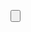 <noinclude>
{{X/Template
|description=
<p>This widget adds a button for a collapsible element.</p>
<p>The widgets is usually called from the [[Template:Collapse|Collapse template]].</p>

|widgets=
{{X/Template/Template|1|template=Collapse}}
{{X/Template/Widget|2|widget=Collapse/Expand}}
|templatedata=
<templatedata>
{
    "description": "",
    "params": {
        "class": {
            "label": "class",
            "type": "string",
            "description": "CSS classes for the button element.",
            "suggestedvalues": ["nav-link", "btn btn-primary", "stretched-link"],
            "default": "nav-link"
        },
        "datatoggle": {
            "label": "data-toggle",
            "type": "string",
            "description": "Data-toggle attribute of the button element.",
            "default": "collapse"
        },
        "datatarget": {
            "label": "data-target",
            "type": "string",
            "required": true,
            "description": "HTML id of the data-target."
        },
        "ariacontrols": {
            "label": "aria-controls",
            "type": "string",
            "required": true,
            "description": "Aria-controls."
        },
        "expandicon": {
            "label": "'Expand' Icon",
            "type": "string",
            "description": "FontAwesome expand icon",
            "default": "fas fa-chevron-down"
        },
        "collapseicon": {
            "label": "'Collapse' Icon",
            "type": "string",
            "description": "FontAwesome collapse icon",
            "default": "fas fa-chevron-up"
        },
        "expandlabel": {
            "label": "'Expand' Label",
            "type": "string",
            "description": "Expand label text.",
            "default": "Show"
        },
        "collapselabel": {
            "label": "'Collapse' Label",
            "type": "string",
            "description": "Collapse label text.",
            "default": "Hide"
        },
        "expandlabelclass": {
            "label": "'Expand' Label class",
            "type": "string",
            "description": "CSS classes for the expand label."
        },
        "collapselabelclass": {
            "label": "'Collapse' Label class",
            "type": "string",
            "description": "CSS classes for the expand label."
        },
        "iconlabelorder": {
            "label": "Icon/Label order",
            "type": "string",
            "description": "Order of the collapse/expand icon and label.",
            "suggestedvalues": ["row", "row-reverse"],
            "default": "row"
        }
    }
}
</templatedata>
}}</noinclude><includeonly>
<button class="p-0 <!--{$class|escape:'html'}--> collapsible-toggle" type="button" data-toggle="<!--{$datatoggle|escape:'html'}-->" 
 data-target="#<!--{$datatarget|escape:'html'}-->" aria-expanded="false" aria-controls="<!--{$ariacontrols|escape:'html'}-->">
<div class="hide-expand-button d-flex flex-<!--{$iconlabelorder|escape:'html'}--> align-items-center" style="row-gap:0.5em; column-gap:0.5em"><span class="<!--{$expandlabelclass|escape:'html'}-->"><!--{$expandlabel|escape:'html'}--></span><span class="<!--{$expandicon|escape:'html'}-->"></span></div>
<div class="hide-collapse-button d-flex flex-<!--{$iconlabelorder|escape:'html'}--> align-items-center" style="row-gap:0.5em; column-gap:0.5em"><span class="<!--{$collapselabelclass|escape:'html'}-->"><!--{$collapselabel|escape:'html'}--></span><span class="<!--{$collapseicon|escape:'html'}-->"></span></div>
</button></includeonly>
